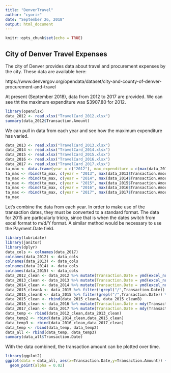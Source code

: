 ```yaml
---
title: "DenverTravel"
author: "cyorir"
date: "September 26, 2018"
output: html_document
---
```


```r
knitr::opts_chunk$set(echo = TRUE)
```

## City of Denver Travel Expenses

The city of Denver provides data about travel and procurement expenses by the city. These data are available here:

https://www.denvergov.org/opendata/dataset/city-and-county-of-denver-procurement-and-travel

At present (September 2018), data from 2012 to 2017 are provided. We can see tht the maximum expenditure was $3907.80 for 2012.

```r
library(openxlsx)
data_2012 <- read.xlsx("TravelCard_2012.xlsx")
summary(data_2012$Transaction.Amount)
```

We can pull in data from each year and see how the maximum expenditure has varied.

```r
data_2013 <- read.xlsx("TravelCard_2013.xlsx")
data_2014 <- read.xlsx("TravelCard_2014.xlsx")
data_2015 <- read.xlsx("TravelCard_2015.xlsx")
data_2016 <- read.xlsx("TravelCard_2016.xlsx")
data_2017 <- read.xlsx("TravelCard_2017.xlsx")
ta_max <- data.frame(year = c("2012"), max_expenditure = c(max(data_2012$Transaction.Amount)), stringsAsFactors = FALSE)
ta_max <- rbind(ta_max, c(year = "2013", max(data_2013$Transaction.Amount)))
ta_max <- rbind(ta_max, c(year = "2014", max(data_2014$Transaction.Amount)))
ta_max <- rbind(ta_max, c(year = "2015", max(data_2015$Transaction.Amount)))
ta_max <- rbind(ta_max, c(year = "2016", max(data_2016$Transaction.Amount)))
ta_max <- rbind(ta_max, c(year = "2017", max(data_2017$Transaction.Amount)))
ta_max
```

Let's combine the data from each year. In order to make use of the transaction dates, they must be converted to a standard format. The data for 2015 are particularly tricky, since that is when the dates switch from excel format to m/d/Y format. A similar method would be necessary to use the Payment.Date field.

```r
library(lubridate)
library(janitor)
library(dplyr)
data_cols <- colnames(data_2017)
colnames(data_2012) <- data_cols
colnames(data_2013) <- data_cols
colnames(data_2014) <- data_cols
colnames(data_2015) <- data_cols
data_2012_clean <- data_2012 %>% mutate(Transaction.Date = ymd(excel_numeric_to_date(as.numeric(Transaction.Date))))
data_2013_clean <- data_2013 %>% mutate(Transaction.Date = ymd(excel_numeric_to_date(as.numeric(Transaction.Date))))
data_2014_clean <- data_2014 %>% mutate(Transaction.Date = ymd(excel_numeric_to_date(as.numeric(Transaction.Date))))
data_2015_cleanA <- data_2015 %>% filter(!grepl("/",Transaction.Date)) %>% mutate(Transaction.Date = ymd(excel_numeric_to_date(as.numeric(Transaction.Date))))
data_2015_cleanB <- data_2015 %>% filter(grepl("/",Transaction.Date)) %>% mutate(Transaction.Date = mdy(Transaction.Date))
data_2015_clean <- rbind(data_2015_cleanA, data_2015_cleanB)
data_2016_clean <- data_2016 %>% mutate(Transaction.Date = mdy(Transaction.Date))
data_2017_clean <- data_2017 %>% mutate(Transaction.Date = mdy(Transaction.Date))
data_temp <- rbind(data_2012_clean,data_2013_clean)
data_temp2 <- rbind(data_2014_clean,data_2015_clean)
data_temp3 <- rbind(data_2016_clean,data_2017_clean)
data_temp <- rbind(data_temp, data_temp2)
data_all <- rbind(data_temp, data_temp3)
summary(data_all$Transaction.Date)
```

With the data combined, the transaction amount can be plotted over time.

```r
library(ggplot2)
ggplot(data = data_all, aes(x=Transaction.Date,y=Transaction.Amount)) +
  geom_point(alpha = 0.02)
```
